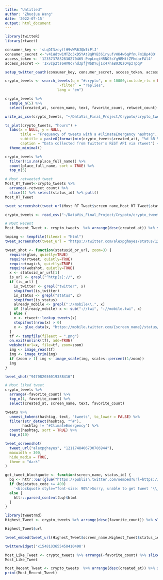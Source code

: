 ```yaml
---
title: "Untitled"
author: "Zhuojue Wang"
date: '2022-07-15'
output: html_document
---
```

```r
library(twitteR)
library(rtweet)
```

```r
consumer_key <- 'sLqDI3zcyflH9vWR6JQWfiPlJ'
consumer_secret <-'v41Wdtw1MTZc3xD5YAtBqRYB361ryufvWK4w6qPfnuFm1Bp4QO'
access_token <- '1235737882830270465-EwpLnqtNRNO5sYg9BMttZFhdarFAl4'
access_secret <- 'Ixvzp2ts6HV0c7hd3pfjWbDYuj1x47haB03QzQ4pzTpqV'

setup_twitter_oauth(consumer_key, consumer_secret, access_token, access_secret)
```
```r
crypto_tweets <- search_tweets(q = "#crypto", n = 10000,include_rts = FALSE,
                        `-filter` = "replies",
                        lang = "en")
```
```r
crypto_tweets %>% 
  sample_n(5) %>%
  select(created_at, screen_name, text, favorite_count, retweet_count)
```
```r
write_as_csv(crypto_tweets, "~/DataVis_Final_Project/Crypoto/crypto_tweets.csv")
```

```r
ts_plot(crypto_tweets, "hours") +
  labs(x = NULL, y = NULL,
       title = "Frequency of tweets with a #ClimateEmergency hashtag",
       subtitle = paste0(format(min(crypto_tweets$created_at), "%d %B %Y"), " to ", format(max(crypto_tweets$created_at),"%d %B %Y")),
       caption = "Data collected from Twitter's REST API via rtweet") +
  theme_minimal()
```
```r
crypto_tweets %>% 
  filter(!is.na(place_full_name)) %>% 
  count(place_full_name, sort = TRUE) %>% 
  top_n(5)
```
```r
# Most retweeted tweet
Most_RT_Tweet<-crypto_tweets %>% 
  arrange(-retweet_count) %>%
  slice(1) %>% select(status_id) %>% pull()
Most_RT_Tweet
```
```r
tweet_screenshot(tweet_url(Most_RT_Tweet$screen_name,Most_RT_Tweet$status_id))
```
```r
crypto_tweets <- read_csv("~/DataVis_Final_Project/Crypoto/crypto_tweets.csv")
```

```r
# Most Recent
Most_Recent_Tweet <- crypto_tweets  %>% arrange(desc(created_at)) %>% select(url) %>% slice(1) %>% pmap(get_tweet_blockquote) %>% .[[1]] %>% HTML()
```
```r
tmpimg <- tempfile(fileext = "html")
tweet_screenshot(tweet_url = "https://twitter.com/alexpghayes/status/1211748406730706944",file = tmpimg)
```
```r
tweet_shot <- function(statusid_or_url, zoom=3) {
  require(glue, quietly=TRUE)
  require(rtweet, quietly=TRUE)
  require(magick, quietly=TRUE)
  require(webshot, quietly=TRUE)
  x <- statusid_or_url[1]
  is_url <- grepl("^http[s]://", x)
  if (is_url) {
    is_twitter <- grepl("twitter", x)
    stopifnot(is_twitter)
    is_status <- grepl("status", x)
    stopifnot(is_status)
    already_mobile <- grepl("://mobile\\.", x)
    if (!already_mobile) x <- sub("://twi", "://mobile.twi", x)
  } else {
    x <- rtweet::lookup_tweets(x)
    stopifnot(nrow(x) > 0)
    x <- glue_data(x, "https://mobile.twitter.com/{screen_name}/status/{status_id}")
  }
  tf <- tempfile(fileext = ".png")
  on.exit(unlink(tf), add=TRUE)
  webshot(url=x, file=tf, zoom=zoom)
  img <- image_read(tf)
  img <- image_trim(img)
  if (zoom > 1) img <- image_scale(img, scales::percent(1/zoom))
  img
}
```


```r
tweet_shot("947082036019388416")
```




```r
# Most liked tweet
crypto_tweets %>% 
  arrange(-favorite_count) %>%
  top_n(1, favorite_count) %>% 
  select(created_at, screen_name, text, favorite_count)
```


```r
tweets %>% 
  unnest_tokens(hashtag, text, "tweets", to_lower = FALSE) %>%
  filter(str_detect(hashtag, "^#"),
        hashtag != "#ClimateEmergency") %>%
  count(hashtag, sort = TRUE) %>%
  top_n(10)
```
```r
tweet_screenshot(
  tweet_url("alexpghayes", "1211748406730706944"),
  maxwidth = 300,
  hide_media = TRUE,
  theme = "dark"
)
```


```r
get_tweet_blockquote <- function(screen_name, status_id) {
  bq <- httr::GET(glue("https://publish.twitter.com/oembed?url=https://twitter.com/{screen_name}/status/{status_id}?omit_script=true"))
  if (bq$status_code >= 400)
    '<blockquote style="font-size: 90%">Sorry, unable to get tweet ¯\\_(ツ)_/¯</blockquote>'
  else {
    httr::parsed_content(bq)$html
  }
}
```

```r
library(tweetrmd)
Highest_Tweet <- crypto_tweets %>% arrange(desc(favorite_count)) %>% slice(1) 
```
```r
Highest_Tweet$url
```




```r
tweet_embed(tweet_url(Highest_Tweet$screen_name,Highest_Tweet$status_id))
```

```r
twitterwidget('x1548103655458410498')
```

```r
Most_Like_Tweet <- crypto_tweets %>% arrange(-favorite_count) %>% slice(1)
Most_Like_Tweet
```

```r
Most_Recent_Tweet <- crypto_tweets  %>% arrange(desc(created_at)) %>% slice(1) %>% select(status_id) %>% pull()
print(Most_Recent_Tweet)
```



